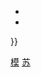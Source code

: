 {{Navbox
|name  = 苏丹外交
|title = {{flagicon|Sudan}} {{link-en|苏丹外交|Foreign relations of Sudan}}
|state    = {{{state|autocollapse}}}
|listclass = hlist
|image = [[File:Emblem of Sudan.svg|80px|蘇丹國徽]]

|group1 = [[双边主义]]
|list1  =
* {{link-en|孟加拉－苏丹关系|Bangladesh–Sudan relations|孟加拉}}
* {{link-en|保加利亚－苏丹关系|Bulgaria–Sudan relations|保加利亚}}
* {{link-en|乍得－苏丹关系|Chad–Sudan relations|乍得}}
* {{link-en|丹麦－苏丹关系|Denmark–Sudan relations|丹麦}}
* {{link-en|埃及－苏丹关系|Egypt–Sudan relations|埃及}}
* {{link-en|印尼－苏丹关系|Indonesia–Sudan relations|印尼}}
* {{link-en|伊朗－苏丹关系|Iran–Sudan relations|伊朗}}
* [[以色列－蘇丹關係|以色列]]
* [[中国－苏丹关系|中华人民共和国]]
* {{link-en|肯尼亚－苏丹关系|Kenya–Sudan relations|肯尼亚}}
* {{link-en|马来西亚－苏丹关系|Malaysia–Sudan relations|马来西亚}}
* {{link-en|挪威－苏丹关系|Norway–Sudan relations|挪威}}
* {{link-en|巴基斯坦－苏丹关系|Pakistan–Sudan relations|巴基斯坦}}
* {{link-en|俄罗斯－苏丹关系|Russia–Sudan relations|俄罗斯}}
* {{link-en|南苏丹－苏丹关系|South Sudan–Sudan relations|南苏丹}}
* [[中華民國與蘇丹關係|中華民國]]
* {{link-en|英国－苏丹关系|Sudan–United Kingdom relations|英国}}
* {{link-en|美国－苏丹关系|Sudan–United States relations|美国}}
|group2 = 组织机构
|list2  = 
* <!--(list includes parenthesis:)--> {{link-en|苏丹驻外机构列表|List of diplomatic missions of Sudan|苏丹驻外机构}}{{\w}}{{link-en|驻苏丹外交机构列表|List of diplomatic missions in Sudan|驻苏丹外交机构}}
* {{link-en|苏丹外交部|Ministry of Foreign Affairs (Sudan)|外交部}}
* {{link-en|非洲联盟驻苏丹特派团|African Union Mission in Sudan|非盟特派团}}
}}<noinclude>
{{collapsible option}}
[[Category:苏丹外交|模]]
[[Category:各国外交导航模板|苏]]
</noinclude>